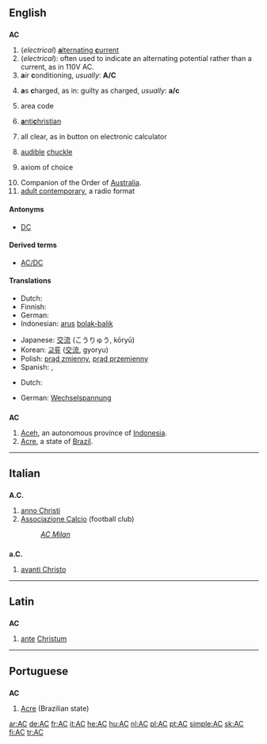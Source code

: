 {{also|Appendix:Variations of "ac"}}
==English==

==={{initialism}}===
'''AC'''

# (''electrical'') [[alternating current|'''a'''lternating '''c'''urrent]]
# (''electrical''): often used to indicate an alternating potential rather than a current, as in 110V AC.
# '''a'''ir '''c'''onditioning, ''usually'':  '''A/C'''
# {{legal}} '''a'''s '''c'''harged, as in:  guilty as charged, ''usually'':  '''a/c'''
# area code
# {{religion}} [[antichristian|'''a'''nti'''c'''hristian]]
# all clear, as in button on electronic calculator
# {{internet slang}} [[audible]] [[chuckle]]
# {{set theory}} axiom of choice
# Companion of the Order of [[Australia]].
# [[w:Adult contemporary|adult contemporary]], a radio format

====Antonyms====
* [[DC]]

====Derived terms====
* [[AC/DC]]

====Translations====
{{trans-top|alternating current}}
* Dutch: {{t-|nl|wisselstroom}}
* Finnish: {{t-|fi|vaihtovirta}}
* German: {{t+|de|Wechselstrom|m}}
* Indonesian: [[arus]] [[bolak-balik]]
{{trans-mid}}
* Japanese: [[交流]] (こうりゅう, kōryū)
* Korean: [[교류]] ([[交流]], gyoryu)
* Polish: [[prąd zmienny]], [[prąd przemienny]]
* Spanish: {{t-|es|CA}}, {{t-|es|corriente alterna}}
{{trans-bottom}}
{{trans-top|alternating potential}}
* Dutch: {{t+|nl|wisselspanning}}
{{trans-mid}}
* German: [[Wechselspannung]]
{{trans-bottom}}

==={{abbreviation}}===
'''AC'''

# [[Aceh]], an autonomous province of [[Indonesia]].
# [[Acre]], a state of [[Brazil]].

{{anagrams:en/ac}}
----

==Italian==

==={{abbreviation}}===
'''A.C.'''

# [[anno Christi]]
# [[Associazione Calcio]] (football club)
#: ''[[w:AC Milan|AC Milan]]''

==={{abbreviation}}===
'''a.C.'''

# [[avanti Christo]]

----

==Latin==

==={{initialism}}===
'''AC'''

# [[ante]] [[Christum]]

----

==Portuguese==

==={{abbreviation}}===
'''AC'''

# [[Acre]] (Brazilian state)

[[ar:AC]]
[[de:AC]]
[[fr:AC]]
[[it:AC]]
[[he:AC]]
[[hu:AC]]
[[nl:AC]]
[[pl:AC]]
[[pt:AC]]
[[simple:AC]]
[[sk:AC]]
[[fi:AC]]
[[tr:AC]]